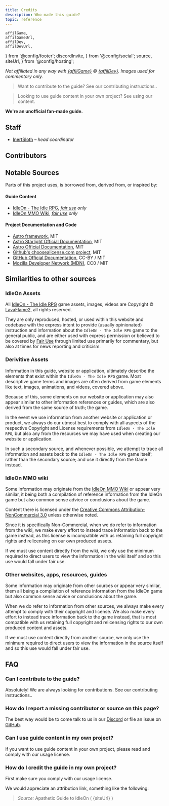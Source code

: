 ```yaml
---
title: Credits
description: Who made this guide?
topic: reference
---
```


	affilGame, 
	affilGameUrl, 
	affilDev, 
	affilDevUrl, 	
} from '@config/footer';
  discordInvite,
} from '@config/social';
  source,
  siteUrl,
} from '@config/hosting';

*Not affiliated in any way with <a href={affilGameUrl} class="text-inherit">{affilGame}</a> &copy; <a href={affilDevUrl} class="text-inherit">{affilDev}</a>. Images used for commentary only.*

> Want to contribute to the guide? See our <BaseLink href="site/contribute/">contributing instructions.</BaseLink>.

> Looking to use guide content in your own project? See <BaseLink href="site/usage/">using our content</BaseLink>.

**We're an unofficial fan-made guide.**

## Staff

* [InertSloth](https://github.com/InertSloth) *&ndash; head coordinator*

## Contributors

## Notable Sources

Parts of this project uses, is borrowed from, derived from, or inspired by:

#### Guide Content
- <a href={affilGameUrl}>IdleOn - The Idle RPG</a>, *[fair use](https://en.wikipedia.org/wiki/Fair_use) only*
- [IdleOn MMO Wiki](https://idleon.wiki/), *[fair use](https://en.wikipedia.org/wiki/Fair_use) only*

#### Project Documentation and Code
- [Astro framework](https://github.com/withastro/astro), MIT
- [Astro Starlight Official Documentation](https://github.com/withastro/starlight), MIT
- [Astro Official Documentation](https://github.com/withastro/docs), MIT
- [Github's choosealicense.com project](https://github.com/github/choosealicense.com), MIT
- [GitHub Official Documentation](https://github.com/github/docs), CC-BY / MIT
- [Mozilla Developer Network (MDN)](https://developer.mozilla.org), CC0 / MIT


## Similarities to other sources

### IdleOn Assets

All <a href={affilGameUrl}>IdleOn - The Idle RPG</a> game assets, images, videos are Copyright &copy; <a href={affilDevUrl}>LavaFlame2</a>, all rights reserved.

They are only reproduced, hosted, or used within this website and codebase with the express intent to provide (usually opinionated) instruction and information about the `IdleOn - The Idle RPG` game to the general public, and are either used with express permission or believed to be covered by [Fair Use](https://en.wikipedia.org/wiki/Fair_use) through limited use primarily for commentary, but also at times for news reporting and criticism.

### Derivitive Assets

Information in this guide, website or application, ultimately describe the elements that exist within the `IdleOn - The Idle RPG` game. Most descriptive game terms and images are often derived from game elements like text, images, animations, and videos, covered above.

Because of this, some elements on our website or application may also appear similar to other information references or guides, which are also derived from the same source of truth; the game. 

In the event we use information from another website or application or product, we always do our utmost best to comply with all aspects of the respective Copyright and License requirements from `IdleOn - The Idle RPG`, but also any from the resources we may have used when creating our website or application.

In such a secondary source, and whenever possible, we attempt to trace all information and assets back to the `IdleOn - The Idle RPG` game itself; rather than the secondary source; and use it directly from the Game instead.

### IdleOn MMO wiki

Some information may originate from the [IdleOn MMO Wiki](https://idleon.wiki/) or appear very similar, it being both a compilation of reference information from the IdleOn game but also common sense advice or conclusions about the game.

Content there is licensed under the [Creative Commons Attribution-NonCommercial 3.0](https://creativecommons.org/licenses/by-nc-sa/3.0/) unless otherwise noted.

Since it is specifically Non-Commercial, when we do refer to information from the wiki, we make every effort to instead trace information back to the game instead, as this license is incompatible with us retaining full copyright rights and relicensing on our own produced assets.

If we must use content directly from the wiki, we only use the minimum required to direct users to view the information in the wiki itself and so this use would fall under fair use.

### Other websites, apps, resources, guides

Some information may originate from other sources or appear very similar, them all being a compilation of reference information from the IdleOn game but also common sense advice or conclusions about the game.

When we do refer to information from other sources, we always make every attempt to comply with their copyright and license.  We also make every effort to instead trace information back to the game instead, that is most compatible with us retaining full copyright and relicensing rights to our own produced content and assets.

If we must use content directly from another source, we only use the minimum required to direct users to view the information in the source itself and so this use would fall under fair use.

## FAQ

### Can I contribute to the guide?

Absolutely! We are always looking for contributions. See our <BaseLink href="site/contribute/">contributing instructions.</BaseLink>.

### How do I report a missing contributor or source on this page?

The best way would be to come talk to us in our <a href={discordInvite}>Discord</a> or file an issue on <a href={source}>GitHub</a>.

### Can I use guide content in my own project?

If you want to use guide content in your own project, please read and comply with our <BaseLink href="site/usage/">usage license</BaseLink>.

### How do I credit the guide in my own project?

First make sure you comply with our <BaseLink href="site/usage/">usage license</BaseLink>.

We would appreciate an attribution link, something like the following: 

> *Source:* Apathetic Guide to IdleOn ( {siteUrl} )

